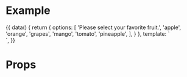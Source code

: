 

<Meta title="BaseSelect" component={BaseSelect} />

# Example

<Canvas>
  <Story name="BaseSelect">
    {{
      data() {
        return {
          options: [
            'Please select your favorite fruit.',
            'apple',
            'orange',
            'grapes',
            'mango',
            'tomato',
            'pineapple',
          ],
        }
      },
      template: `
        <div>
          <base-select id-label="fruits" :options="options">
            <template #default="{ data }">
              <option
                :key="data.id"
                :value="data.idx === 0 ? '' : data.option"
                :selected="data.idx === 0"
                :disabled="data.idx === 0"
              >
                {{ data.option }}
              </option>
            </template>
          </base-select>
        </div>
      `,
    }}
  </Story>
</Canvas>

# Props

<Props of={BaseSelect} />
